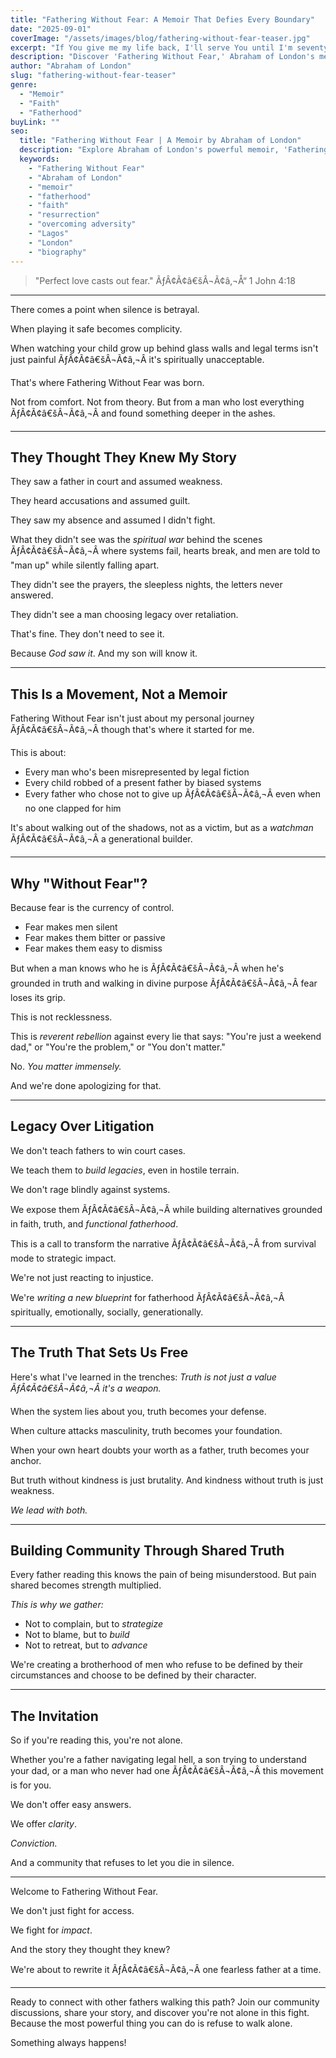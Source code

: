 ```yaml
---
title: "Fathering Without Fear: A Memoir That Defies Every Boundary"
date: "2025-09-01"
coverImage: "/assets/images/blog/fathering-without-fear-teaser.jpg"
excerpt: "If You give me my life back, I'll serve You until I'm seventy-five. This was the desperate prayer of an eight-year-old boy who died and miraculously came back. But some promises demand a price far greater than one can imagine."
description: "Discover 'Fathering Without Fear,' Abraham of London's memoir of resurrection, unyielding purpose, and fathering against all odds."
author: "Abraham of London"
slug: "fathering-without-fear-teaser"
genre:
  - "Memoir"
  - "Faith"
  - "Fatherhood"
buyLink: ""
seo:
  title: "Fathering Without Fear | A Memoir by Abraham of London"
  description: "Explore Abraham of London's powerful memoir, 'Fathering Without Fear,' a story of relentless resurrection, unyielding purpose, and fathering against all odds."
  keywords:
    - "Fathering Without Fear"
    - "Abraham of London"
    - "memoir"
    - "fatherhood"
    - "faith"
    - "resurrection"
    - "overcoming adversity"
    - "Lagos"
    - "London"
    - "biography"
---
```


> "Perfect love casts out fear." ÃƒÂ¢Ã¢â€šÂ¬Ã¢â‚¬Å“ 1 John 4:18

---

There comes a point when silence is betrayal.

When playing it safe becomes complicity.

When watching your child grow up behind glass walls and legal terms isn't just painful ÃƒÂ¢Ã¢â€šÂ¬Ã¢â‚¬Â it's spiritually unacceptable.

That's where Fathering Without Fear was born.

Not from comfort. Not from theory. But from a man who lost everything ÃƒÂ¢Ã¢â€šÂ¬Ã¢â‚¬Â and found something deeper in the ashes.

---

## They Thought They Knew My Story

They saw a father in court and assumed weakness.

They heard accusations and assumed guilt.

They saw my absence and assumed I didn't fight.

What they didn't see was the _spiritual war_ behind the scenes ÃƒÂ¢Ã¢â€šÂ¬Ã¢â‚¬Â where systems fail, hearts break, and men are told to "man up" while silently falling apart.

They didn't see the prayers, the sleepless nights, the letters never answered.

They didn't see a man choosing legacy over retaliation.

That's fine. They don't need to see it.

Because _God saw it_. And my son will know it.

---

## This Is a Movement, Not a Memoir

Fathering Without Fear isn't just about my personal journey ÃƒÂ¢Ã¢â€šÂ¬Ã¢â‚¬Â though that's where it started for me.

This is about:

- Every man who's been misrepresented by legal fiction
- Every child robbed of a present father by biased systems
- Every father who chose not to give up ÃƒÂ¢Ã¢â€šÂ¬Ã¢â‚¬Â even when no one clapped for him

It's about walking out of the shadows, not as a victim, but as a _watchman_ ÃƒÂ¢Ã¢â€šÂ¬Ã¢â‚¬Â a generational builder.

---

## Why "Without Fear"?

Because fear is the currency of control.

- Fear makes men silent
- Fear makes them bitter or passive
- Fear makes them easy to dismiss

But when a man knows who he is ÃƒÂ¢Ã¢â€šÂ¬Ã¢â‚¬Â when he's grounded in truth and walking in divine purpose ÃƒÂ¢Ã¢â€šÂ¬Ã¢â‚¬Â fear loses its grip.

This is not recklessness.

This is _reverent rebellion_ against every lie that says: "You're just a weekend dad," or "You're the problem," or "You don't matter."

No. _You matter immensely._

And we're done apologizing for that.

---

## Legacy Over Litigation

We don't teach fathers to win court cases.

We teach them to _build legacies_, even in hostile terrain.

We don't rage blindly against systems.

We expose them ÃƒÂ¢Ã¢â€šÂ¬Ã¢â‚¬Â while building alternatives grounded in faith, truth, and _functional fatherhood_.

This is a call to transform the narrative ÃƒÂ¢Ã¢â€šÂ¬Ã¢â‚¬Â from survival mode to strategic impact.

We're not just reacting to injustice.

We're _writing a new blueprint_ for fatherhood ÃƒÂ¢Ã¢â€šÂ¬Ã¢â‚¬Â spiritually, emotionally, socially, generationally.

---

## The Truth That Sets Us Free

Here's what I've learned in the trenches: _Truth is not just a value ÃƒÂ¢Ã¢â€šÂ¬Ã¢â‚¬Â it's a weapon._

When the system lies about you, truth becomes your defense.

When culture attacks masculinity, truth becomes your foundation.

When your own heart doubts your worth as a father, truth becomes your anchor.

But truth without kindness is just brutality. And kindness without truth is just weakness.

_We lead with both._

---

## Building Community Through Shared Truth

Every father reading this knows the pain of being misunderstood. But pain shared becomes strength multiplied.

_This is why we gather:_

- Not to complain, but to _strategize_
- Not to blame, but to _build_
- Not to retreat, but to _advance_

We're creating a brotherhood of men who refuse to be defined by their circumstances and choose to be defined by their character.

---

## The Invitation

So if you're reading this, you're not alone.

Whether you're a father navigating legal hell, a son trying to understand your dad, or a man who never had one ÃƒÂ¢Ã¢â€šÂ¬Ã¢â‚¬Â this movement is for you.

We don't offer easy answers.

We offer _clarity_.

_Conviction._

And a community that refuses to let you die in silence.

---

Welcome to Fathering Without Fear.

We don't just fight for access.

We fight for _impact_.

And the story they thought they knew?

We're about to rewrite it ÃƒÂ¢Ã¢â€šÂ¬Ã¢â‚¬Â one fearless father at a time.

---

Ready to connect with other fathers walking this path? Join our community discussions, share your story, and discover you're not alone in this fight. Because the most powerful thing you can do is refuse to walk alone.

Something always happens!

